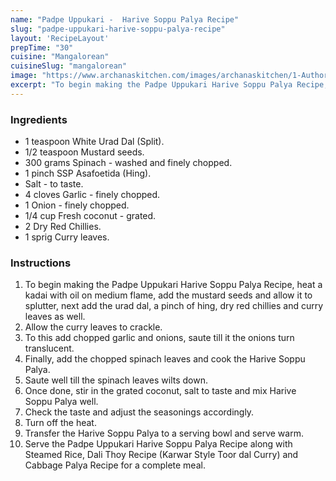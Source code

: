 ---
name: "Padpe Uppukari -  Harive Soppu Palya Recipe"
slug: "padpe-uppukari-harive-soppu-palya-recipe"
layout: 'RecipeLayout'
prepTime: "30"
cuisine: "Mangalorean"
cuisineSlug: "mangalorean"
image: "https://www.archanaskitchen.com/images/archanaskitchen/1-Author/sibyl_sunitha/Padpe_Uppukari_Harive_Soppu_Palya_Recipe-1.jpg"
excerpt: "To begin making the Padpe Uppukari Harive Soppu Palya Recipe, heat a kadai with oil on medium flame, add the mustard seeds and allow it to splutter, next add the urad dal, a pinch of hing, dry red chillies and curry leaves as well"
---

### Ingredients

- 1 teaspoon White Urad Dal (Split).
- 1/2 teaspoon Mustard seeds.
- 300 grams Spinach - washed and finely chopped.
- 1 pinch SSP Asafoetida (Hing).
- Salt - to taste.
- 4 cloves Garlic - finely chopped.
- 1 Onion - finely chopped.
- 1/4 cup Fresh coconut - grated.
- 2 Dry Red Chillies.
- 1 sprig Curry leaves.

### Instructions

1. To begin making the Padpe Uppukari Harive Soppu Palya Recipe, heat a kadai with oil on medium flame, add the mustard seeds and allow it to splutter, next add the urad dal, a pinch of hing, dry red chillies and curry leaves as well.
1. Allow the curry leaves to crackle.
1. To this add chopped garlic and onions, saute till it the onions turn translucent.
1. Finally, add the chopped spinach leaves and cook the Harive Soppu Palya.
1. Saute well till the spinach leaves wilts down.
1. Once done, stir in the grated coconut, salt to taste and mix Harive Soppu Palya well.
1. Check the taste and adjust the seasonings accordingly.
1. Turn off the heat.
1. Transfer the Harive Soppu Palya to a serving bowl and serve warm.
1. Serve the Padpe Uppukari Harive Soppu Palya Recipe along with Steamed Rice,  Dali Thoy Recipe (Karwar Style Toor dal Curry) and Cabbage Palya Recipe for a complete meal.
